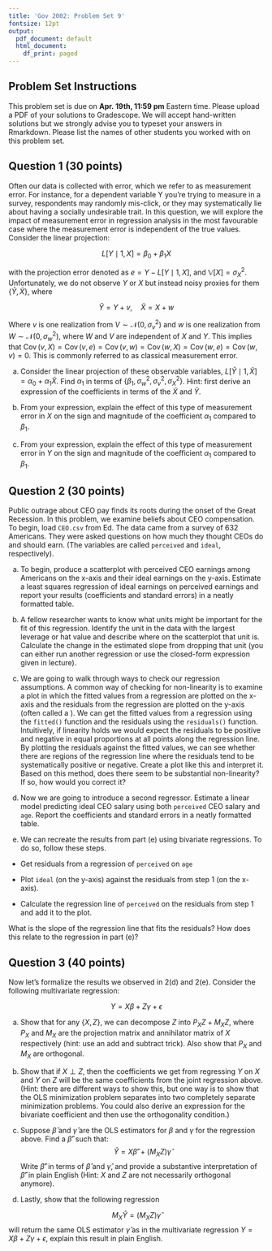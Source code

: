 ```yaml
---
title: 'Gov 2002: Problem Set 9'
fontsize: 12pt
output:
  pdf_document: default
  html_document:
    df_print: paged
---
```



## Problem Set Instructions 

This problem set is due on **Apr. 19th, 11:59 pm** Eastern time. Please upload a PDF of your solutions to Gradescope. We will accept hand-written solutions but we strongly advise you to typeset your answers in Rmarkdown. Please list the names of other students you worked with on this problem set. 

## Question 1 (30 points)

Often our data is collected with error, which we refer to as measurement error. For instance, for a dependent variable Y you’re trying to measure in a survey, respondents may randomly mis-click, or they may systematically lie about having a socially undesirable trait. In this question, we will explore the impact of measurement error in regression analysis in the most favourable case where the measurement error is independent of the true values. Consider the linear projection:

$$
L[Y \mid 1, X] = \beta_0 + \beta_1X
$$

with the projection error denoted as $e = Y - L[Y \mid 1, X]$, and $\mathbb{V}[X] = \sigma_X^2$. Unfortunately, we do not observe $Y$ or $X$ but instead noisy proxies for them $\{\tilde{Y}, \tilde{X}\}$, where

$$
\tilde{Y} = Y + v, \quad \tilde{X} = X + w
$$

Where $v$ is one realization from $V \sim \mathcal{N}\left(0, \sigma_{v}^{2}\right)$ and $w$ is one realization from $W \sim \mathcal{N}\left(0, \sigma_{w}^{2}\right)$, where $W$ and $V$ are independent of $X$ and $Y$. This implies that $\operatorname{Cov}(v,X)=\operatorname{Cov}(v, e)=\operatorname{Cov}(v, w)=\operatorname{Cov}(w, X)=\operatorname{Cov}(w, e)=\operatorname{Cov}(w, v)=0$. This is commonly referred to as classical measurement error.

(a) Consider the linear projection of these observable variables, $L[\tilde{Y} \mid 1, \tilde{X}]=\alpha_{0}+\alpha_{1} \tilde{X}$. Find $\alpha_{1}$ in terms of $\left\{\beta_{1}, \sigma_{w}^{2}, \sigma_{v}^{2}, \sigma_{X}^{2}\right\}$. Hint: first derive an expression of the coefficients in terms of the $\tilde{X}$ and $\tilde{Y}$. 

(b) From your expression, explain the effect of this type of measurement error in $X$ on the sign and magnitude of the
coefficient $\alpha_{1}$ compared to $\beta_{1}$.

(c) From your expression, explain the effect of this type of measurement error in $Y$ on the sign and magnitude of the
coefficient $\alpha_1$ compared to $\beta_1$.











## Question 2 (30 points)

Public outrage about CEO pay finds its roots during the onset of the Great Recession. In this problem, we examine beliefs about CEO compensation. To begin, load  ``CEO.csv`` from Ed. The data came from a survey of 632 Americans. They were asked questions on how much they thought CEOs do and should earn. (The variables are called $\texttt{perceived}$ and $\texttt{ideal}$, respectively).

(a) To begin, produce a scatterplot with perceived CEO earnings among Americans on the x-axis and their ideal earnings on the y-axis. Estimate a least squares regression of ideal earnings on perceived earnings and report your results (coefficients and standard errors) in a neatly formatted table.

(b) A fellow researcher wants to know what units might be important for the fit of this regression. Identify the unit in the data with the largest leverage or hat value and describe where on the scatterplot that unit is. Calculate the change in the estimated slope from dropping that unit (you can either run another regression or use the closed-form expression given in lecture). 

(e) We are going to walk through ways to check our regression assumptions. A common way of checking for non-linearity is to examine a plot in which the fitted values from a regression are plotted on the x-axis and the residuals from the regression are plotted on the y-axis (often called a \textit{residuals versus fitted-values plot}). We can get the fitted values from a regression using the $\texttt{fitted()}$ function and the residuals using the $\texttt{residuals()}$ function. Intuitively, if linearity holds we would expect the residuals to be positive and negative in equal proportions at all points along the regression line. By plotting the residuals against the fitted values, we can see whether there are regions of the regression line where the residuals tend to be systematically positive or negative. Create a plot like this and interpret it. Based on this method, does there seem to be substantial non-linearity? If so, how would you correct it?

(d) Now we are going to introduce a second regressor. Estimate a linear model predicting ideal CEO salary using both $\texttt{perceived}$ CEO salary and $\texttt{age}$. Report the coefficients and standard errors in a neatly formatted table.

(e) We can recreate the results from part (e) using bivariate regressions. To do so, follow these steps.

+ Get residuals from a regression of $\texttt{perceived}$ on $\texttt{age}$

+ Plot $\texttt{ideal}$ (on the y-axis) against the residuals from step 1 (on the x-axis).

+ Calculate the regression line of $\texttt{perceived}$ on the residuals from step 1 and add it to the plot.

What is the slope of the regression line that fits the residuals? How does this relate to the regression in part (e)?























## Question 3 (40 points)

Now let's formalize the results we observed in 2(d) and 2(e). Consider the following multivariate regression:

$$
Y = X\beta + Z\gamma + \epsilon
$$

(a) Show that for any $\{X, Z\}$, we can decompose $Z$ into $P_X Z + M_X Z$, where $P_X$ and $M_X$ are the projection matrix and annihilator matrix of $X$ respectively (hint: use an add and subtract trick). Also show that $P_X$ and $M_X$ are orthogonal. 

(b) Show that if $X \perp Z$, then the coefficients we get from regressing $Y$ on $X$ and $Y$ on $Z$ will be the same coefficients from the joint regression above. (Hint: there are different ways to show this, but one way is to show that the OLS minimization problem separates into two completely separate minimization problems. You could also derive an expression for the bivariate coefficient and then use the orthogonality condition.) 

(c) Suppose $\hat \beta$ and $\hat \gamma$ are the OLS estimators for $\beta$ and $\gamma$ for the regression above. Find a $\hat \beta'$ such that:
$$
\hat Y = X\hat \beta' + (M_X Z)\hat\gamma 
$$
 Write $\hat \beta'$ in terms of $\hat \beta$ and $\hat \gamma$, and provide a substantive interpretation of $\hat \beta'$ in plain English (Hint: $X$ and $Z$ are not necessarily orthogonal anymore).
 
(d) Lastly, show that the following regression

$$
M_X \hat Y = (M_X Z)  \hat \gamma 
$$
will return the same OLS estimator $\hat \gamma$ as in the multivariate regression $Y = X\beta + Z\gamma + \epsilon$, explain this result in plain English.






















